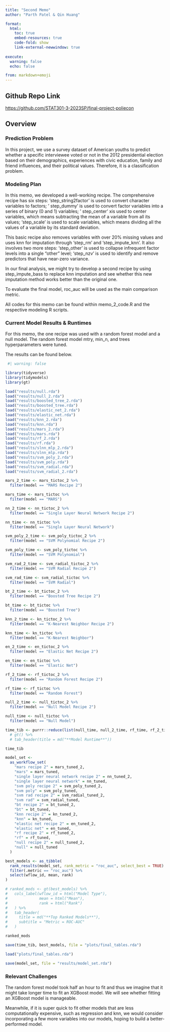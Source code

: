 ```yaml
---
title: "Second Memo"
author: "Parth Patel & Qin Huang"

format:
  html:
    toc: true
    embed-resources: true
    code-fold: show
    link-external-newwindow: true
    
execute:
  warning: false
  echo: false

from: markdown+emoji 
---
```


::: {.callout-tip icon=false}

## Github Repo Link

[https://github.com/STAT301-3-2023SP/final-project-poliecon](https://github.com/STAT301-3-2023SP/final-project-poliecon)

:::

## Overview

### Prediction Problem

In this project, we use a survey dataset of American youths to predict whether a specific interviewee voted or not in the 2012 presidential election based on their demographics, experiences with civic education, family and friend influences, and their political values. Therefore, it is a classification problem.

### Modeling Plan

In this memo, we developed a well-working recipe. The comprehensive recipe has six steps: 'step_string2factor' is used to convert character variables to factors; ' step_dummy' is used to convert factor variables into a series of binary (0 and 1) variables; ' step_center' xis used to center variables, which means subtracting the mean of a variable from all its values;  'step_scale' is used to scale variables, which means dividing all the values of a variable by its standard deviation. 

This basic recipe also removes variables with over 20% missing values and uses knn for imputation through 'step_rm' and 'step_impute_knn'. It also involves two more steps: 'step_other' is used to collapse infrequent factor levels into a single "other" level; 'step_nzv' is used to identify and remove predictors that have near-zero variance. 

In our final analysis, we might try to develop a second recipe by using step_impute_bass to replace knn imputation and see whether this new imputation method works better than the original one. 

To evaluate the final model, roc_auc will be used as the main comparison metric.

All codes for this memo can be found within memo_2_code.R and the respective modeling R scripts.

### Current Model Results & Runtimes

For this memo, the one recipe was used with a random forest model and a null model. The random forest model mtry, min_n, and trees hyperparameters were tuned.

The results can be found below.

```r
 #| warning: false

library(tidyverse)
library(tidymodels)
library(gt)

load("results/null.rda")
load("results/null_2.rda")
load("results/boosted_tree_2.rda")
load("results/boosted_tree.rda")
load("results/elastic_net_2.rda")
load("results/elastic_net.rda")
load("results/knn_2.rda")
load("results/knn.rda")
load("results/mars_2.rda")
load("results/mars.rda")
load("results/rf_2.rda")
load("results/rf.rda")
load("results/slnn_mlp_2.rda")
load("results/slnn_mlp.rda")
load("results/svm_poly_2.rda")
load("results/svm_poly.rda")
load("results/svm_radial.rda")
load("results/svm_radial_2.rda")

mars_2_time <- mars_tictoc_2 %>% 
  filter(model == "MARS Recipe 2")

mars_time <- mars_tictoc %>% 
  filter(model == "MARS")

nn_2_time <- nn_tictoc_2 %>% 
  filter(model == "Single Layer Neural Network Recipe 2")

nn_time <- nn_tictoc %>% 
  filter(model == "Single Layer Neural Network")

svm_poly_2_time <- svm_poly_tictoc_2 %>% 
  filter(model == "SVM Polynomial Recipe 2")

svm_poly_time <- svm_poly_tictoc %>% 
  filter(model == "SVM Polynomial")

svm_rad_2_time <- svm_radial_tictoc_2 %>% 
  filter(model == "SVM Radial Recipe 2")

svm_rad_time <- svm_radial_tictoc %>% 
  filter(model == "SVM Radial")

bt_2_time <- bt_tictoc_2 %>% 
  filter(model == "Boosted Tree Recipe 2")

bt_time <- bt_tictoc %>% 
  filter(model == "Boosted Tree")

knn_2_time <- kn_tictoc_2 %>% 
  filter(model == "K-Nearest Neighbor Recipe 2")

knn_time <- kn_tictoc %>% 
  filter(model == "K-Nearest Neighbor")

en_2_time <- en_tictoc_2 %>% 
  filter(model == "Elastic Net Recipe 2")

en_time <- en_tictoc %>% 
  filter(model == "Elastic Net")

rf_2_time <- rf_tictoc_2 %>% 
  filter(model == "Random Forest Recipe 2")

rf_time <- rf_tictoc %>% 
  filter(model == "Random Forest")

null_2_time <- null_tictoc_2 %>% 
  filter(model == "Null Model Recipe 2")

null_time <- null_tictoc %>% 
  filter(model == "Null Model")

time_tib <- purrr::reduce(list(null_time, null_2_time, rf_time, rf_2_time, en_time, en_2_time, bt_time, bt_2_time, knn_time, knn_2_time, svm_rad_time, svm_rad_2_time, svm_poly_time, svm_poly_2_time, nn_time, nn_2_time, mars_time, mars_2_time), dplyr::full_join) 
  # gt() %>% 
  # tab_header(title = md("**Model Runtime**"))

time_tib

model_set <- 
  as_workflow_set(
    "mars recipe 2" = mars_tuned_2,
    "mars" = mars_tuned,
    "single layer neural network recipe 2" = nn_tuned_2,
    "single layer neural network" = nn_tuned,
    "svm poly recipe 2" = svm_poly_tuned_2,
    "svm poly" = svm_poly_tuned,
    "svm rad recipe 2" = svm_radial_tuned_2,
    "svm rad" = svm_radial_tuned,
    "bt recipe 2" = bt_tuned_2,
    "bt" = bt_tuned,
    "knn recipe 2" = kn_tuned_2,
    "knn" = kn_tuned,
    "elastic net recipe 2" = en_tuned_2,
    "elastic net" = en_tuned,
    "rf recipe 2" = rf_tuned_2,
    "rf" = rf_tuned,
    "null recipe 2" = null_tuned_2,
    "null" = null_tuned
  )

best_models <- as_tibble(
  rank_results(model_set, rank_metric = "roc_auc", select_best = TRUE) %>% 
  filter(.metric == "roc_auc") %>% 
  select(wflow_id, mean, rank)
)

# ranked_mods <- gt(best_models) %>% 
#   cols_label(wflow_id = html("Model Type"),
#              mean = html("Mean"),
#              rank = html("Rank")
#   ) %>% 
#   tab_header(
#     title = md("**Top Ranked Models**"),
#     subtitle = "Metric = ROC-AUC"
#   )

ranked_mods

save(time_tib, best_models, file = "plots/final_tables.rda")

load("plots/final_tables.rda")

save(model_set, file = "results/model_set.rda")
```

### Relevant Challenges

The random forest model took half an hour to fit and thus we imagine that it might take longer time to fit an XGBoost model. We will see whether fitting an XGBoost model is manageable. 

Meanwhile, if it is super quick to fit other models that are less computationally expensive, such as regression and knn, we would consider incorporating a few more variables into our models, hoping to build a better-performed model. 